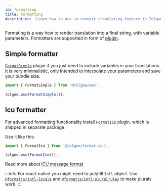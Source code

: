 ```yaml
---
id: formatting
title: Formatting
description: 'Learn how to use in-context translating feature in Tolgee tool and how to enable in-context translating on production.'
---
```


Formating is a way how to render translation into a final string, with variable parameters. Formatters are supported in form of [plugin](./plugins.mdx).

## Simple formatter

[`FormatSimple`](./api/core_package/format-simple) plugin if you just need to include variables in your translations. It is very minimalistic, only intended to interpolate your parameters and save your bundle size.

```ts
import { FormatSimple } from '@tolgee/web';
...
tolgee.use(FormatSimple());
```

## Icu formatter

For advanced formatting functionality install `FormatIcu` plugin, which is shipped in separate package.


<InstallationTabs lib="@tolgee/format-icu" />

Use it like this:

```ts
import { FormatIcu } from '@tolgee/format-icu';

tolgee.use(FormatIcu());
```

Read more about [ICU message format](/platform/translation_process/icu_message_format)

:::info
For react-native you might need to polyfill `Intl` object. Use [`@formatjs/intl-locale`](https://formatjs.github.io/docs/polyfills/intl-locale) and [`@formatjs/intl-pluralrules`](https://formatjs.github.io/docs/polyfills/intl-pluralrules) to make plurals work.
:::
